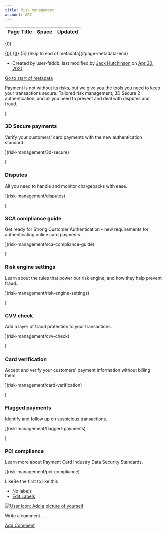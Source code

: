 ```yaml
---
title: Risk management
account: ABC
---
```


<table class="aui"> <thead> <tr class="header"> <th class="search-result-title">Page Title</th> <th class="search-result-space">Space</th> <th class="search-result-date">Updated</th> </tr> </thead> </table> <p class="search-result-count">{0}</p> <tr class="search-result"> <td class="search-result-title"><a href="{1}" class="content-type-{2}"><span>{0}</span></a></td> <td class="search-result-space"><a class="space" href="/display/{4}/" title="{3}">{3}</a></td> <td class="search-result-date"><span class="date" title="{6}">{5}</span></td> </tr> [Skip to end of metadata](#page-metadata-end)

*   Created by user-faddb, last modified by [Jack Hutchinson](    /display/~jack.hutchinson
    ) on [Apr 30, 2021](/pages/diffpagesbyversion.action?pageId=2785325&selectedPageVersions=27&selectedPageVersions=28 "Show changes")

[Go to start of metadata](#page-metadata-start)

Payment is not without its risks, but we give you the tools you need to keep your transactions secure. Tailored risk management, 3D Secure 2 authentication, and all you need to prevent and deal with disputes and fraud.

[

### 3D Secure payments

Verify your customers' card payments with the new authentication standard.



](risk-management/3d-secure)

[

### Disputes

All you need to handle and monitor chargebacks with ease.



](risk-management/disputes)

[

### SCA compliance guide

Get ready for Strong Customer Authentication – new requirements for authenticating online card payments.



](risk-management/sca-compliance-guide)

[

### Risk engine settings

Learn about the rules that power our risk engine, and how they help prevent fraud.



](risk-management/risk-engine-settings)

[

### CVV check

Add a layer of fraud protection to your transactions.



](risk-management/cvv-check)

[

### Card verification

Accept and verify your customers' payment information without billing them.



](risk-management/card-verification)

[

### Flagged payments

Identify and follow up on suspicious transactions.



](risk-management/flagged-payments)

[

### PCI compliance

Learn more about Payment Card Industry Data Security Standards.



](risk-management/pci-compliance)

LikeBe the first to like this

*   No labels
*   [Edit Labels](# "Edit Labels (Type 'l')")

[![User icon: Add a picture of yourself](/s/en_GB/7901/abf7b35644d5a5d1d7e4b0969a83e8eb2b569fb5/_/images/icons/profilepics/add_profile_pic.svg)](/users/profile/editmyprofilepicture.action)

Write a comment…

[Add Comment](/display/DOCS/Risk+management?showComments=true&showCommentArea=true#addcomment)